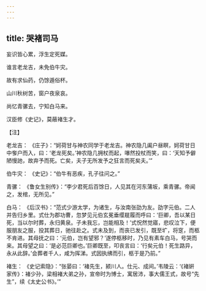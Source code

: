 ```yaml
---
---
---
```

title: 哭褚司马
---




妄识皆心累，浮生定死媒。

谁言老龙吉，未免伯牛灾。

故有求仙药，仍馀遁俗杯。

山川秋树苦，窗户夜泉哀。

尚忆青骡去，宁知白马来。

汉臣修《史记》，莫蔽褚生才。

【注】

老龙吉： 《庄子》：“妸荷甘与神农同学于老龙吉。神农隐几阖户昼瞑，妸荷甘日中奓户而入，曰：‘老龙死矣。’神农隐几拥杖而起，嚗然投杖而笑，曰：‘天知予僻陋慢訑，故弃予而死。亡矣，夫子无所发予之狂言而死矣夫。’”

伯牛灾： 《史记》：“伯牛有恶疾，孔子往问之。”

青骡： 《鲁女生别传》：“李少君死后百馀日，人见其在河东蒲坂，乘青骡。帝闻之，发棺，无所见。”

白马： 《后汉书》：“范式少游太学，为诸生，与汝南张劭为友。劭字元伯。二人并告归乡里。式仕为郡功曹，忽梦见元伯玄冕垂缨屣履而呼曰：‘巨卿，吾以某日死，当以尔时葬，永归黄泉。子未我忘，岂能相及！’式怳然觉寤，悲叹泣下，便服朋友之服，投其葬日，驰往赴之。式未及到，而丧已发引，既至圹，将窆，而柩不肯进。其母抚之曰：‘元伯，岂有望邪？’遂停柩移时，乃见有素车白马，号哭而来。其母望之曰：‘是必范巨卿也。’巨卿既至，叩丧言曰：‘行矣元伯！死生路异，永从此辞。’会葬者千人，咸为挥涕。式因执绋而引，柩于是乃前。”

褚生： 《史记索隐》：“张晏曰：‘褚先生，颍川人。仕元、成间。’韦陵云：‘《褚姸 家传》：褚少孙，梁相褚大弟之孙，宣帝时为博士，寓居沛，事大儒王式，故号“先生”，续《太史公书》。’”